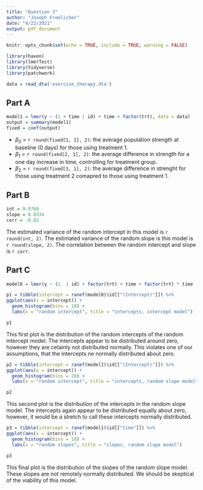 ---
title: "Question 3"
author: "Joseph Froelicher"
date: "4/23/2021"
output: pdf_document
---

```{r setup, echo = FALSE, include = FALSE}
knitr::opts_chunk$set(echo = TRUE, include = TRUE, warning = FALSE)

library(haven)
library(lmerTest)
library(tidyverse)
library(patchwork)

data = read_dta('exercise_therapy.dta')

```

## Part A
```{r a}
model1 = lmer(y ~ (1 + time | id) + time + factor(trt), data = data)
output = summary(model1)
fixed = coef(output)

```
* $\beta_0$ = `r round(fixed[1, 1], 2)`: the average population strength at baseline (0 days) for those using treatment 1.
* $\beta_1$ = `r round(fixed[2, 1], 2)`: the average difference in strength for a one day increase in time, controlling for treatment group.
* $\beta_2$ = `r round(fixed[3, 1], 2)`: the average difference in strenght for those using treatment 2 comapred to those using treatment 1.

## Part B
```{r b}
int = 9.9760
slope = 0.0334
corr = -0.03

```
The estimated variance of the random intercept in this model is `r round(int, 2)`. The estimated variance of the random slope is this model is `r round(slope, 2)`. The correlation between the random intercept and slope is `r corr`.

## Part C
```{r c}
model0 = lmer(y ~ (1  | id) + factor(trt) + time + factor(trt) * time , data = data)

p1 = tibble(intercept = ranef(model0)$id[["(Intercept)"]]) %>%
ggplot(aes(x = intercept)) + 
  geom_histogram(bins = 18) +
  labs(x = "random intercept", title = "intercepts, intercept model")

p1

```
This first plot is the distribution of the random intercepts of the random intercept model. The intercepts appear to be distributed around zero, however they are cetainly not distributed normally. This violates one of our assumptions, that the intercepts ne normally distributed about zero.

```{r}
p2 = tibble(intercept = ranef(model1)$id[["(Intercept)"]]) %>%
ggplot(aes(x = intercept)) + 
  geom_histogram(bins = 20) +
  labs(x = "random intercept", title = "intercepts, random slope model")

p2

```
This second plot is the distribution of the intercepts in the random slope model. The intercepts again appear to be distributed equally about zero, however, it would be a stretch to call these intercepts normally distributed.

```{r}
p3 = tibble(intercept = ranef(model1)$id[["time"]]) %>%
ggplot(aes(x = intercept)) + 
  geom_histogram(bins = 10) +
  labs(x = "random slopes", title = "slopes, random slope model")

p3

```
This final plot is the distribution of the slopes of the random slope model. These slopes are not remotely normally distributed. We should be skeptical of the viability of this model.
